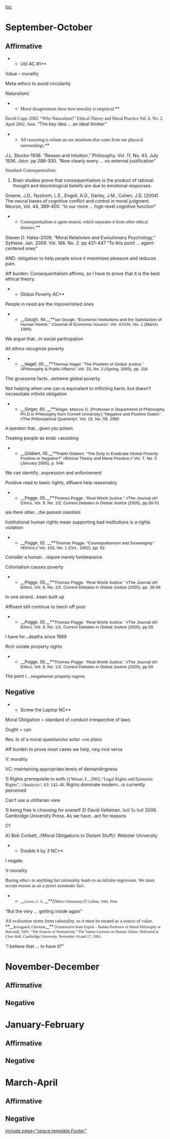 [[toc]]
=September-October= 
==Affirmative== 

**Util AC #1**

Value – morality

Meta-ethics to avoid circularity

Naturalism/

**<span style="font-family: Times,serif;">Moral disagreement show how morality is empirical.</span>**
<span style="font-family: Times,serif;">David Copp–2002. “Why Naturalism?” Ethical Theory and Moral Practice.Vol. 6. No. 2. April 2002. Jstor.</span>
“The key idea … an ideal thinker”

**<span style="font-family: Times,serif;">All reasoning is reliant on our intuitions that come from our physical surroundings.</span>**
J.L. Stocks–1936. “Reason and Intuition,” Philosophy. Vol. 11, No. 43. July 1936. Jstor. pp 288-300.
“Now clearly every … no external justification”

<span style="font-family: Times,serif;">Standard–Consequentialism:</span>

# Brain studies prove that consequentialism is the product of rational thought and deontological beliefs are due to emotional responses.
Greene, J.D., Nystrom, L.E., Engell, A.D., Darley, J.M., Cohen, J.D. (2004) The neural bases of cognitive conflict and control in moral judgment. Neuron, Vol. 44, 389-400.
“In our more … high-level cognitive function”


**<span style="font-family: 'Times New Roman',serif;">Consequentialism is agent neutral, which separates it from other ethical theories.</span>**
Steven D. Hales-2009. “Moral Relativism and Evolutionary Psychology,” Sythese. Jan. 2009. Vol. 166. No. 2. pp 431-447
“To this point … agent-centered ones”

AND: obligation to help people since it maximizes pleasure and reduces pain.

Aff burden: Consequentialism affirms, so I have to prove that it is the best ethical theory.



**Global Poverty AC**

People in need are the impoverished ones

**__<span style="font-family: Calibri,sans-serif;">Gough, 94.</span>__**<span style="font-family: Calibri,sans-serif; font-size: 10pt;">Ian Gough. “Economic Institutions and the Satisfaction of Human Needs.” //Journal of Economic Issues//, Vol. XXVIII, No. 1 (March, 1994). </span>
We argue that…in social participation

All ethics recognize poverty
**__<span style="font-family: Calibri,sans-serif;">Nagel, 05.</span>__**<span style="font-family: Calibri,sans-serif; font-size: 10pt;">Thomas Nagel. “The Problem of Global Justice.” //Philosophy & Public Affairs//, Vol. 33, No. 2 (Spring, 2005), pp. 118</span>

The gruesome facts…extreme global poverty


Not helping when one can is equivalent to inflicting harm, but doesn’t necessitate infinite obligation
**__<span style="font-family: Calibri,sans-serif;">Singer, 65. </span>__**<span style="font-family: Calibri,sans-serif; font-size: 10pt;">Singer, Marcus G. [Professer in Department of Philosophy, Ph.D in Philosophy from Cornell University.</span><span style="color: #2b2b2b; font-family: Calibri,sans-serif; font-size: 10pt;">]</span><span style="font-family: Calibri,sans-serif; font-size: 10pt;"> “Negative and Positive Duties”. //The Philosophical Quarterly//, Vol. 15, No. 59. 1965</span>
<span style="font-family: Calibri,sans-serif;">A question that…given you poison</span>

Treating people as ends =assisting
**__<span style="font-family: Calibri,sans-serif;">Gilabert, 05.</span>__**<span style="font-family: Calibri,sans-serif; font-size: 10pt;">Pablo Gilabert. “The Duty to Eradicate Global Poverty: Positive or Negative?” //Ethical Theory and Moral Practice,// Vol. 7, No. 5 (January 2005), p. 548</span>
We can identify…expression and enforcement

Positive read to basic rights, affluent help reasonably
**__<span style="font-family: Calibri,sans-serif;">Pogge, 05.</span>__**<span style="font-family: Calibri,sans-serif; font-size: 10pt;">Thomas Pogge. “Real World Justice.” //The Journal of// Ethics, Vol. 9, No. 1/2, Current Debates in Global Justice (2005), pp.50-51</span>
<span style="font-family: Calibri,sans-serif;">are there other…the poorest countries</span>

Institutional human rights mean supporting bad institutions is a rights violation
**__<span style="font-family: Calibri,sans-serif;">Pogge, 92. </span>__**<span style="font-family: Calibri,sans-serif; font-size: 10pt;">Thomas Pogge. “Cosmopolitanism and Sovereignty.” //Ethics,// Vol. 103, No. 1 (Oct., 1992), pp. 52</span>
<span style="font-family: Calibri,sans-serif;">Consider a human…require merely forebearance</span>

Colonialism causes poverty
**__<span style="font-family: Calibri,sans-serif;">Pogge, 05.</span>__**<span style="font-family: Calibri,sans-serif; font-size: 10pt;">Thomas Pogge. “Real World Justice.” //The Journal of// Ethics, Vol. 9, No. 1/2, Current Debates in Global Justice (2005), pp. 38-39</span>
In one strand…been built up

Affluent still continue to leech off poor
**__<span style="font-family: Calibri,sans-serif;">Pogge, 05.</span>__**<span style="font-family: Calibri,sans-serif; font-size: 10pt;">Thomas Pogge. “Real World Justice.” //The Journal of// Ethics, Vol. 9, No. 1/2, Current Debates in Global Justice (2005), pp.50</span>
I have for…deaths since 1989

Rich violate property rights
**__<span style="font-family: Calibri,sans-serif;">Pogge, 05.</span>__**<span style="font-family: Calibri,sans-serif; font-size: 10pt;">Thomas Pogge. “Real World Justice.” //The Journal of// Ethics, Vol. 9, No. 1/2, Current Debates in Global Justice (2005), pp.50</span>
<span style="font-family: Calibri,sans-serif;">The point I…</span><span style="font-family: Calibri,sans-serif; font-size: 10pt;">inegalitarian property regime. </span>







==Negative== 

**Screw the Laptop NC**

Moral Obligation = standard of conduct irrespective of laws

Ought = can

Res. Is of a moral question/no actor =no plans

Aff burden to prove most cases we help, neg vice versa

V: morality

VC: maintaining appropriate levels of demandingness

1) Rights prerequisite to evth
<span style="font-family: Times,serif;">2) Wenar, L., 2003, “Legal Rights and Epistemic Rights”, //Analysis//, 63: 142–46. </span>
Rights dominate modern…is currently perceived

Can’t use a utilitarian view

1) being free is choosing for oneself
2) David Velleman. <span style="font-family: 'Times New Roman Italic',serif;">Self To Self</span> 2006. Cambridge University Press.
As we have…act for reasons

C1

A) Bob Corbett, //Moral Obligations to Distant Stuff//. Webster University



**Double it by 3 NC**

I negate.

V-morality

<span style="font-family: Times,serif; font-size: 11pt;">Basing ethics in anything but rationality leads to an infinite regression. We must accept reason as an a priori axiomatic fact.</span>
**__<span style="font-family: Times,serif; font-size: 9pt;">Lewis, C. S. </span>__**//<span style="font-family: Times,serif; font-size: 9pt;">Mere Christianity.</span>//<span style="font-family: Times,serif; font-size: 9pt;"> Collins, 1982. Print</span>
“But the very … getting inside again”


<span style="font-family: Times,serif; font-size: 11pt;">All evaluation stems from rationality, so it must be treated as a source of value.</span>
<span style="text-align: justify;">**__<span style="font-family: Times,serif; font-size: 9pt;">Korsgaard, Christine</span>__**<span style="font-family: Times,serif; font-size: 9pt;"> [Unattractive Kant Expert – Badass Professor of Moral Philosophy at Harvard]. 1993. “The Sources of Normativity.” The Tanner Lectures on Human Values. Delivered at Clare Hall, Cambridge University. November 16 and 17, 1992.</span></span>

“I believe that … to have it?”






=November-December= 
==Affirmative== 
==Negative== 

=January-February= 
==Affirmative== 
==Negative== 

=March-April= 
==Affirmative== 
==Negative== 

[[include page="space.template.Footer"]]